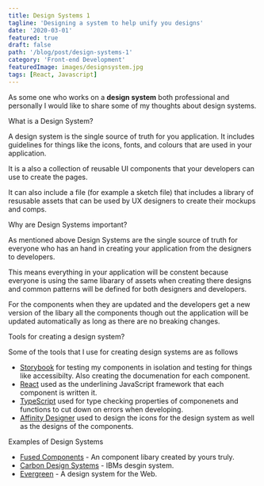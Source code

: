 ```yaml
---
title: Design Systems 1
tagline: 'Designing a system to help unify you designs'
date: '2020-03-01'
featured: true
draft: false
path: '/blog/post/design-systems-1'
category: 'Front-end Development'
featuredImage: images/designsystem.jpg
tags: [React, Javascript]
---
```



As some one who works on a **design system** both professional and personally I would like to share some of my thoughts about design systems.

<SectionHeader>What is a Design System?</SectionHeader>

A design system is the single source of truth for you application. It includes guidelines for things like the icons, fonts, and colours that are used in your application.

It is a also a collection of reusable UI components that your developers can use to create the pages.

It can also include a file (for example a sketch file) that includes a library of resusable assets that can be used by UX designers to create their mockups and comps.

<SectionHeader>Why are Design Systems important?</SectionHeader>

As mentioned above Design Systems are the single source of truth for everyone who has an hand in creating your application from the designers to developers.

This means everything in your application will be constent because everyone is using the same libarary of assets when creating there designs and common patterns will be defined for both designers and developers.

For the components when they are updated and the developers get a new version of the libary all the components though out the application will be updated automatically as long as there are no breaking changes.

<SectionHeader>Tools for creating a design system?</SectionHeader>

Some of the tools that I use for creating design systems are as follows

- [Storybook](https://storybook.js.org/) for testing my components in isolation and testing for things like accessibilty. Also creating the documenation for each component.
- [React](https://reactjs.org/) used as the underlining JavaScript framework that each component is written it.
- [TypeScript](https://www.typescriptlang.org/) used for type checking properties of componenets and functions to cut down on errors when developing.
- [Affinity Designer](https://affinity.serif.com/en-gb/designer/) used to design the icons for the design system as well as the designs of the components.

<SectionHeader>Examples of Design Systems</SectionHeader>

- [Fused Components](https://design.adamwebster.me) - An component libary created by yours truly.
- [Carbon Design Systems](https://www.carbondesignsystem.com/) - IBMs desgin system.
- [Evergreen](https://evergreen.segment.com/) - A design system for the Web.
